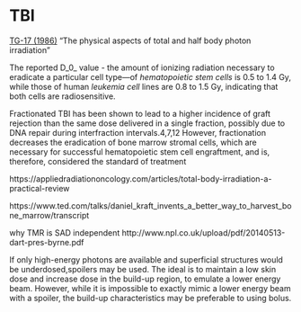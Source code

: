 # TBI {#tbi}

[TG-17 (1986)](https://aapm.org/pubs/reports/RPT_17.pdf) "The physical aspects of total and half body photon irradiation"

The reported D_0_ value - the amount of ionizing radiation necessary to eradicate a particular cell type—of _hematopoietic stem cells_ is 0.5 to 1.4 Gy, while those of human _leukemia cell_ lines are 0.8 to 1.5 Gy, indicating that both cells are radiosensitive.

Fractionated TBI has been shown to lead to a higher incidence of graft rejection than the same dose delivered in a single fraction, possibly due to DNA repair during interfraction intervals.4,7,12 However, fractionation decreases the eradication of bone marrow stromal cells, which are necessary for successful hematopoietic stem cell engraftment, and is, therefore, considered the standard of treatment

https://appliedradiationoncology.com/articles/total-body-irradiation-a-practical-review

https://www.ted.com/talks/daniel_kraft_invents_a_better_way_to_harvest_bone_marrow/transcript

why TMR is SAD independent
http://www.npl.co.uk/upload/pdf/20140513-dart-pres-byrne.pdf

If only high-energy photons are available and superficial structures    would be underdosed,spoilers may be used. The ideal is to maintain a low skin dose and increase dose in the  build-up region, to emulate a lower energy beam. However, while it is impossible to exactly mimic a  lower energy beam with a spoiler, the build-up characteristics may be preferable to using bolus.